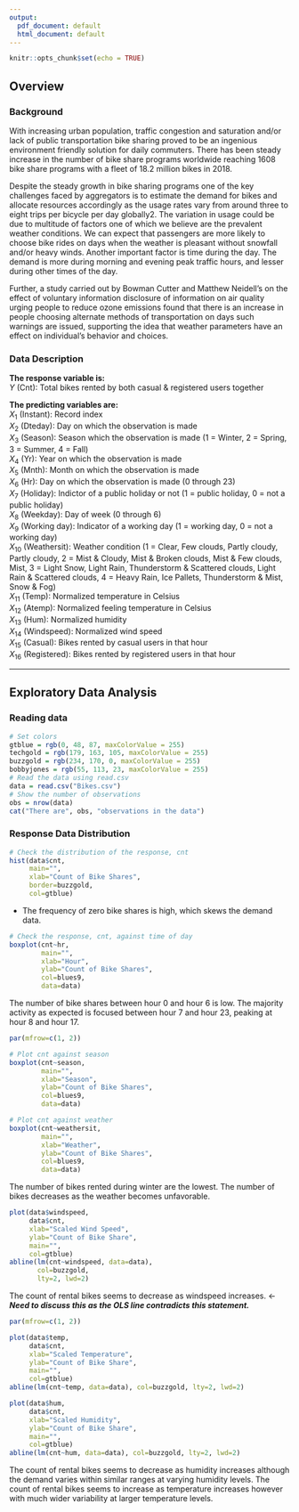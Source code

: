 ```yaml
---
output:
  pdf_document: default
  html_document: default
---
```

```r
knitr::opts_chunk$set(echo = TRUE)
```

## Overview

### Background

With increasing urban population, traffic congestion and saturation and/or lack of public transportation bike sharing proved to be an ingenious environment friendly solution for daily commuters. There has been steady increase in the number of bike share programs worldwide reaching 1608 bike share programs with a fleet of 18.2 million bikes in 2018.

Despite the steady growth in bike sharing programs one of the key challenges faced by aggregators is to estimate the demand for bikes and allocate resources accordingly as the usage rates vary from around three to eight trips per bicycle per day globally2. The variation in usage could be due to multitude of factors one of which we believe are the prevalent weather conditions. We can expect that passengers are more likely to choose bike rides on days when the weather
is pleasant without snowfall and/or heavy winds. Another important factor is time during the day. The demand is more during morning and evening peak traffic hours, and lesser during other times of the day.

Further, a study carried out by Bowman Cutter and Matthew Neidell's on the effect of voluntary information disclosure of information on air quality urging people to reduce ozone emissions found that there is an increase in people choosing alternate methods of transportation on days such warnings are issued, supporting the idea that weather parameters have an effect on individual's behavior and choices.

### Data Description

**The response variable is:**  
$Y$ (Cnt): Total bikes rented by both casual & registered users together  
  
**The predicting variables are:**  
$X_1$ (Instant): Record index  
$X_2$ (Dteday): Day on which the observation is made  
$X_3$ (Season): Season which the observation is made (1 = Winter, 2 = Spring, 3 = Summer, 4 = Fall)  
$X_4$ (Yr): Year on which the observation is made  
$X_5$ (Mnth): Month on which the observation is made  
$X_6$ (Hr): Day on which the observation is made (0 through 23)  
$X_7$ (Holiday): Indictor of a public holiday or not (1 = public holiday, 0 = not a public holiday)  
$X_8$ (Weekday): Day of week (0 through 6)  
$X_9$ (Working day): Indicator of a working day (1 = working day, 0 = not a working day)  
$X_{10}$ (Weathersit): Weather condition (1 = Clear, Few clouds, Partly cloudy, Partly cloudy, 2 = Mist & Cloudy, Mist & Broken clouds, Mist & Few clouds, Mist, 3 = Light Snow, Light Rain, Thunderstorm & Scattered clouds, Light Rain & Scattered clouds, 4 = Heavy Rain, Ice Pallets, Thunderstorm & Mist, Snow & Fog)  
$X_{11}$ (Temp): Normalized temperature in Celsius  
$X_{12}$ (Atemp): Normalized feeling temperature in Celsius  
$X_{13}$ (Hum): Normalized humidity  
$X_{14}$ (Windspeed): Normalized wind speed  
$X_{15}$ (Casual): Bikes rented by casual users in that hour  
$X_{16}$ (Registered): Bikes rented by registered users in that hour  

***
## Exploratory Data Analysis

### Reading data

```r
# Set colors
gtblue = rgb(0, 48, 87, maxColorValue = 255)
techgold = rgb(179, 163, 105, maxColorValue = 255)
buzzgold = rgb(234, 170, 0, maxColorValue = 255)
bobbyjones = rgb(55, 113, 23, maxColorValue = 255)
# Read the data using read.csv
data = read.csv("Bikes.csv")
# Show the number of observations
obs = nrow(data)
cat("There are", obs, "observations in the data")
```

### Response Data Distribution

```r
# Check the distribution of the response, cnt
hist(data$cnt,
     main="",
     xlab="Count of Bike Shares",
     border=buzzgold,
     col=gtblue)
```

* The frequency of zero bike shares is high, which skews the demand data.


```r
# Check the response, cnt, against time of day
boxplot(cnt~hr,
        main="",
        xlab="Hour",
        ylab="Count of Bike Shares",
        col=blues9,
        data=data)
```

The number of bike shares between hour 0 and hour 6 is low. The majority activity as expected is focused between hour 7 and hour 23, peaking at hour 8 and hour 17.

```r
par(mfrow=c(1, 2))

# Plot cnt against season
boxplot(cnt~season,
        main="",
        xlab="Season",
        ylab="Count of Bike Shares",
        col=blues9,
        data=data)

# Plot cnt against weather
boxplot(cnt~weathersit,
        main="",
        xlab="Weather",
        ylab="Count of Bike Shares",
        col=blues9,
        data=data)
```

The number of bikes rented during winter are the lowest.  The number of bikes decreases as the weather becomes unfavorable.

```r
plot(data$windspeed,
     data$cnt,
     xlab="Scaled Wind Speed",
     ylab="Count of Bike Share",
     main="",
     col=gtblue)
abline(lm(cnt~windspeed, data=data), 
       col=buzzgold, 
       lty=2, lwd=2)
```

The count of rental bikes seems to decrease as windspeed increases. <- ***Need to discuss this as the OLS line contradicts this statement.***

```r
par(mfrow=c(1, 2))

plot(data$temp, 
     data$cnt, 
     xlab="Scaled Temperature",
     ylab="Count of Bike Share",
     main="",
     col=gtblue)
abline(lm(cnt~temp, data=data), col=buzzgold, lty=2, lwd=2)

plot(data$hum, 
     data$cnt, 
     xlab="Scaled Humidity",
     ylab="Count of Bike Share",
     main="",
     col=gtblue)
abline(lm(cnt~hum, data=data), col=buzzgold, lty=2, lwd=2)
```

The count of rental bikes seems to decrease as humidity increases although the demand varies within similar ranges at varying humidity levels.
The count of rental bikes seems to increase as temperature increases however with much wider variability at larger temperature levels.

